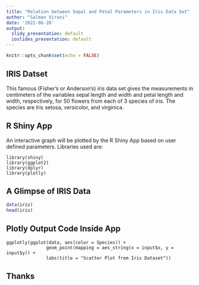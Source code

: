 ---
title: "Relation between Sepal and Petal Parameters in Iris Data Set"
author: "Salman Virani"
date: '2022-06-26'
output:
  slidy_presentation: default
  ioslides_presentation: default
---

```{r setup, include=FALSE}
knitr::opts_chunk$set(echo = FALSE)
```

## IRIS Datset

This famous (Fisher's or Anderson's) iris data set gives the measurements in centimeters of the variables sepal length and width and petal length and width, respectively, for 50 flowers from each of 3 species of iris. The species are Iris setosa, versicolor, and virginica.

## R Shiny App

An interactive graph will be plotted by the R Shiny App based on user defined parameters. Libraries used are: 

```
library(shiny)
library(ggplot2)
library(dplyr)
library(plotly)
```

## A Glimpse of IRIS Data

```{r comment=""}
data(iris)
head(iris)
```

## Plotly Output Code Inside App

```
ggplotly(ggplot(data, aes(color = Species)) +
               geom_point(mapping = aes_string(x = input$x, y = input$y)) +
               labs(title = "Scatter Plot from Iris Dataset"))
```

## Thanks
